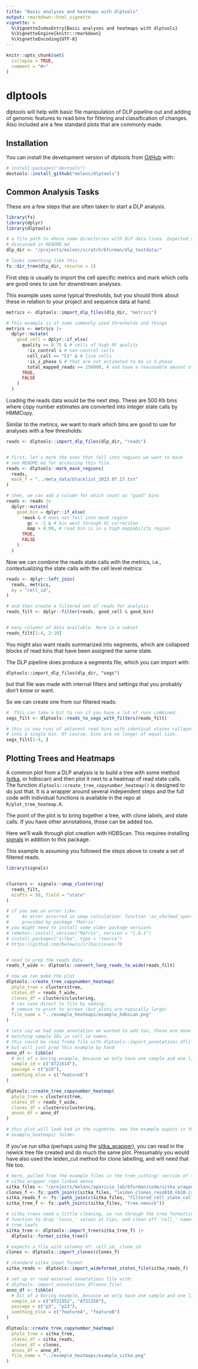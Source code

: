 ```yaml
---
title: "Basic analyses and heatmaps with dlptools"
output: rmarkdown::html_vignette
vignette: >
  %\VignetteIndexEntry{Basic analyses and heatmaps with dlptools}
  %\VignetteEngine{knitr::rmarkdown}
  %\VignetteEncoding{UTF-8}
---
```


```r
knitr::opts_chunk$set(
  collapse = TRUE,
  comment = "#>"
)
```

# dlptools

dlptools will help with basic file manipulation of DLP pipeline out and adding of genomic features to read bins for filtering and classification of changes. Also included are a few standard plots that are commonly made.

## Installation

You can install the development version of dlptools from [GitHub](https://github.com/) with:

``` r
# install.packages("devtools")
devtools::install_github("molonc/dlptools")
```

## Common Analysis Tasks

These are a few steps that are often taken to start a DLP analysis.

```r
library(fs)
library(dplyr)
library(dlptools)

# a file path to where some directories with DLP data lives. Expected structure
# discussed in README.md
dlp_dir <- "/projects/molonc/scratch/bfurman/dlp_testdata/"

# looks something like this
fs::dir_tree(dlp_dir, recurse = 1)
```


First step is usually to import the cell specific metrics and mark which cells are good ones to use for downstream analyses.

This example uses some typical thresholds, but you should think about these in relation to your project and sequence data at hand.

```r
metrics <- dlptools::import_dlp_files(dlp_dir, "metrics")

# This example is of some commonly used thresholds and things
metrics <- metrics |>
  dplyr::mutate(
    good_cell = dplyr::if_else(
      quality >= 0.75 & # cells of high RF quality
        !is_control & # non-control cells
        cell_call == "C1" & # live cells
        !is_s_phase & # that are not estimated to be in S-phase
        total_mapped_reads >= 250000, # and have a reasonable amount of reads
      TRUE,
      FALSE
    )
  )
```

Loading the reads data would be the next step. These are 500 Kb bins where copy number estimates are converted into integer state calls by HMMCopy.

Similar to the metrics, we want to mark which bins are good to use for analyses with a few thresholds:

```r
reads <- dlptools::import_dlp_files(dlp_dir, "reads")


# first, let's mark the ones that fall into regions we want to mask
# see README.md for accessing this file.
reads <- dlptools::mark_mask_regions(
  reads,
  mask_f = "../meta_data/blacklist_2023.07.17.txt"
)

# then, we can add a column for which count as "good" bins
reads <- reads |>
  dplyr::mutate(
    good_bin = dplyr::if_else(
      !mask & # does not fall into mask region
        gc > -1 & # bin went through GC correciton
        map > 0.99, # read bin is in a high mappability region
      TRUE,
      FALSE
    )
  )
```

Now we can combine the reads state calls with the metrics, i.e., contextualizing the state calls with the cell level metrics:

```r
reads <- dplyr::left_join(
  reads, metrics,
  by = "cell_id",
)

# and then create a filtered set of reads for analysis
reads_filt <- dplyr::filter(reads, good_cell & good_bin)


# many columns of data available. Here is a subset
reads_filt[1:4, 2:10]
```


You might also want reads summarized into segments, which are collapsed blocks of read bins that have been assigned the same state. 

The DLP pipeline does produce a segments file, which you can import with:

 `dlptools::import_dlp_files(dlp_dir, "segs")`

but that file was made with internal filters and settings that you probably don't know or want.

So we can create one from our filtered reads:

```r
#  This can take a bit to run if you have a lot of runs combined.
segs_filt <- dlptools::reads_to_segs_with_filters(reads_filt)

# this is now runs of adjacent read bins with identical states collapesed
# into a single bin. Of course, bins are no longer of equal size.
segs_filt[1:4, ]
```



## Plotting Trees and Heatmaps

A common plot from a DLP analysis is to build a tree with some method ([sitka](https://github.com/molonc/sitka_wrapper/tree/main), or hdbscan) and then plot it next to a heatmap of read state calls. The function `dlptools::create_tree_copynumber_heatmap()` is designed to do just that. It is a wrapper around several independent steps and the full code with individual functions is available in the repo at `R/plot_tree_heatmap.R`.

The point of the plot is to bring together a tree, with clone labels, and state calls. If you have other annotations, those can be added too.

Here we'll walk through plot creation with HDBScan. This requires installing [signals](https://github.com/shahcompbio/signals) in addition to this package.


This example is assuming you followed the steps above to create a set of filtered reads.

```r
library(signals)


clusters <- signals::umap_clustering(
  reads_filt,
  minPts = 50, field = "state"
)

# if you see an error like:
#     An error occurred in umap calculation: function 'as_cholmod_sparse' not
#     provided by package 'Matrix'
# you might need to install some older package versions
# remotes::install_version("Matrix", version = "1.6-1")
# install.packages("irlba", type = "source")
# https://github.com/bwlewis/irlba/issues/70


# need to prep the reads data
reads_f_wide <- dlptools::convert_long_reads_to_wide(reads_filt)

# now we can make the plot
dlptools::create_tree_copynumber_heatmap(
  phylo_tree = clusters$tree,
  states_df = reads_f_wide,
  clones_df = clusters$clustering,
  # can save direct to file by adding:
  # remove to print to screen (but plots are typically large)
  file_name = "../example_heatmaps/example_hdbscan.png"
)

# lets say we had some annotation we wanted to add too, these are done by
# matching sample IDs in cell_id names.
# this could be read froma file with dlptools::import_annotations_df()
# but will just prep this example by hand
anno_df <- tibble(
  # bit of a boring example, because we only have one sample and one library
  sample_id = c("AT21614"),
  passage = c("p10"),
  somthing_else = c("featureA")
)

dlptools::create_tree_copynumber_heatmap(
  phylo_tree = clusters$tree,
  states_df = reads_f_wide,
  clones_df = clusters$clustering,
  annos_df = anno_df
)

# this plot will look bad in the vignette, see the example ouputs in the
# example_heatmaps/ folder.
```


If you've run sitka (perhaps using the [sitka_wrapper](https://github.com/molonc/sitka_wrapper)), you can read in the newick tree file created and do much the same plot. Presumably you would have also used the leiden_cut method for clone labelling, and will need that file too. 

```r
# here, pulled from the example files in the tree_cutting/ section of the
# sitka_wrapper repo linked above
sitka_files <- "/projects/molonc/aparicio_lab/bfurman/code/sitka_wrapper/tree_cutting/example_inputs/"
clones_f <- fs::path_join(c(sitka_files, "leiden_clones_reso010_nb10.csv"))
sitka_reads_f <- fs::path_join(c(sitka_files, "filtered_cell_state_calls.csv.gz"))
sitka_tree_f <- fs::path_join(c(sitka_files, "tree.newick"))

# sitka trees need a little cleaning, so run through the tree formatting
# function to drop 'locus_' values at tips, and clean off 'cell_' names from
# tree leafs
sitka_tree <- dlptools::import_tree(sitka_tree_f) |>
  dlptools::format_sitka_tree()

# expects a file with columns of: cell_id, clone_id
clones <- dlptools::import_clones(clones_f)

# standard sitka input format
sitka_reads <- dlptools::import_wideformat_states_file(sitka_reads_f)

# set up or read external annotations file with:
# dlptools::import_annotations_df(anno_file)
anno_df <- tibble(
  # bit of a boring example, because we only have one sample and one library
  sample_id = c("AT21552", "AT21350"),
  passage = c("p3", "p23"),
  somthing_else = c("featureA", "featureB")
)

dlptools::create_tree_copynumber_heatmap(
  phylo_tree = sitka_tree,
  states_df = sitka_reads,
  clones_df = clones,
  annos_df = anno_df,
  file_name = "../example_heatmaps/example_sitka.png"
)
```
